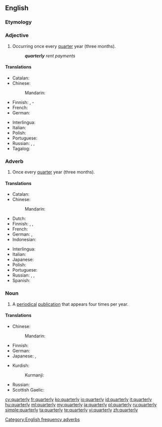 ==English==

===Etymology===
{{suffix|quarter|ly}}

===Adjective===
{{en-adj|-}}

# Occurring once every [[quarter]] year (three months).
#: '''''quarterly''' rent payments''

====Translations====
{{trans-top|Occurring once every quarter year}}
* Catalan: {{t|ca|trimestral}}
* Chinese:
*: Mandarin: {{t|cmn|每季|tr=měijì de|alt=每季的|sc=Hani}}
* Finnish: {{t-|fi|neljännesvuosittainen}}, {{t-|fi|neljännesvuosi}}-
* French: {{t|fr|trimestriel}}
* German: {{t|de|vierteljährlich}}
{{trans-mid}}
* Interlingua: {{t|ia|trimestral}}
* Italian: {{t|it|trimestrale}}
* Polish: {{t|pl|kwartalny|m}}
* Portuguese: {{t|pt|trimestral|m|f}}
* Russian: {{t|ru|квартальный|tr=kvartálʹnyj|sc=Cyrl}}, {{t|ru|ежеквартальный|tr=ježekvartálʹnyj|sc=Cyrl}}, {{t|ru|трёхмесячный|tr=trjoxmésjačnyj|sc=Cyrl}}
* Tagalog: {{t|tl|quatera}}
{{trans-bottom}}

===Adverb===
{{en-adv|-}}

# Once every [[quarter]] year (three months).

====Translations====
{{trans-top|once every quarter year}}
* Catalan: {{t|ca|trimestralment}}
* Chinese:
*: Mandarin: {{t|cmn|每季|tr=měijì de|alt=每季地|sc=Hani}}
* Dutch: {{t|nl|driemaandelijks}}
* Finnish: {{t-|fi|neljännesvuosittain}}, {{t-|fi|neljänneksittäin}}, {{t-|fi|vuosineljänneksittäin}}
* French: {{t|fr|trimestriellement}}
* German: {{t+|de|vierteljährlich}}, {{t+|de|quartalsweise}}
* Indonesian: {{t-SOP|id|[[per]] [[kuartal]]}}
{{trans-mid}}
* Interlingua: {{t|ia|trimestralmente}}
* Italian: {{t|it|trimestralmente}}
* Japanese: {{t|ja|四半期毎|tr=[[しはんきごと]], shihanki-goto|sc=Jpan}}
* Polish: {{t|pl|kwartalnie}}
* Portuguese: {{t-|pt|trimestralmente}}
* Russian: {{t|ru|поквартально|tr=pokvartálʹno|sc=Cyrl}}, {{t|ru|ежеквартально|tr=ježekvartálʹno|sc=Cyrl}}, {{t-SOP|ru|[[раз]] [[в]] [[три]] [[месяц|месяца]]|tr=raz v tri mésjaca}}
* Spanish: {{t|es|trimestralmente}}
{{trans-bottom}}

===Noun===
{{en-noun|quarterlies}}

# A [[periodical]] [[publication]] that appears four times per year.

====Translations====
{{trans-top|periodical publication}}
* Chinese:
*: Mandarin: {{t|cmn|季刊|tr=jìkān|sc=Hani}}
* Finnish: {{t-|fi|neljännesvuosijulkaisu}}
* German: {{t|de|Vierteljahresschrift|n}}
* Japanese: {{t|ja|季刊|tr=きかん, kikan|sc=Jpan}}, {{t|ja|季刊誌|tr=きかんし, kikanshi|sc=Jpan}}
{{trans-mid}}
* Kurdish:
*: Kurmanji: {{t-|kmr|kovara sêmehî|f}}
* Russian: {{t|ru|трёхмесячник|m|tr=trjoxmésjačnik|sc=Cyrl}}
* Scottish Gaelic: {{t-|gd|ràitheachan|m}}
{{trans-bottom}}

[[Category:English frequency adverbs]]

[[cy:quarterly]]
[[fr:quarterly]]
[[ko:quarterly]]
[[io:quarterly]]
[[id:quarterly]]
[[it:quarterly]]
[[hu:quarterly]]
[[ml:quarterly]]
[[my:quarterly]]
[[ja:quarterly]]
[[pl:quarterly]]
[[ru:quarterly]]
[[simple:quarterly]]
[[ta:quarterly]]
[[te:quarterly]]
[[vi:quarterly]]
[[zh:quarterly]]